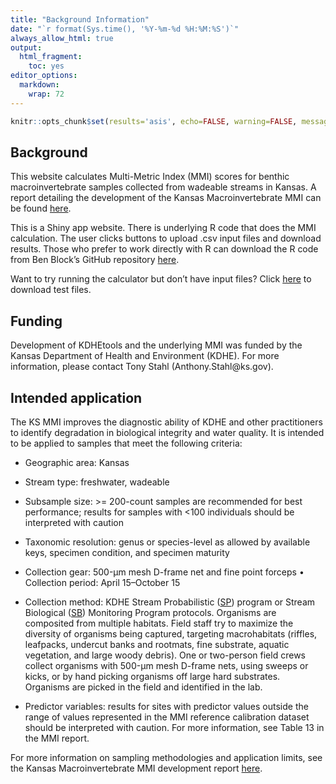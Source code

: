 ```yaml
---
title: "Background Information"
date: "`r format(Sys.time(), '%Y-%m-%d %H:%M:%S')`"
always_allow_html: true
output:
  html_fragment:
    toc: yes
editor_options: 
  markdown: 
    wrap: 72
---
```


```r
knitr::opts_chunk$set(results='asis', echo=FALSE, warning=FALSE, message = FALSE)
```

## Background

This website calculates Multi-Metric Index (MMI) scores for benthic
macroinvertebrate samples collected from wadeable streams in Kansas. A
report detailing the development of the Kansas Macroinvertebrate MMI can
be found
<a href="https://github.com/Blocktt/ShinyAppDocuments/tree/main/KDHEtools/Reports/" target="_blank">here</a>.

This is a Shiny app website. There is underlying R code that does the
MMI calculation. The user clicks buttons to upload .csv input files and
download results. Those who prefer to work directly with R can download
the R code from Ben Block's GitHub repository
<a href="https://github.com/Blocktt/KDHEtools/" target="_blank">here</a>.

Want to try running the calculator but don't have input files? Click
<a href="https://github.com/Blocktt/ShinyAppDocuments/tree/main/KDHEtools/Example_Files/" target="_blank">here</a>
to download test files.

## Funding

Development of KDHEtools and the underlying MMI was funded by the Kansas
Department of Health and Environment (KDHE). For more information,
please contact Tony Stahl (Anthony.Stahl\@ks.gov).

## Intended application

The KS MMI improves the diagnostic ability of KDHE and other
practitioners to identify degradation in biological integrity and water
quality. It is intended to be applied to samples that meet the following
criteria:

-   Geographic area: Kansas

-   Stream type: freshwater, wadeable

-   Subsample size: \>= 200-count samples are recommended for best
    performance; results for samples with \<100 individuals should be
    interpreted with caution

-   Taxonomic resolution: genus or species-level as allowed by available
    keys, specimen condition, and specimen maturity

-   Collection gear: 500-µm mesh D-frame net and fine point forceps •
    Collection period: April 15--October 15

-   Collection method: KDHE Stream Probabilistic
    ([SP](https://www.kdhe.ks.gov/1230/Stream-Probabilistic)) program or
    Stream Biological
    ([SB](https://www.kdhe.ks.gov/1233/Stream-Biological-Monitoring-Program))
    Monitoring Program protocols. Organisms are composited from multiple
    habitats. Field staff try to maximize the diversity of organisms
    being captured, targeting macrohabitats (riffles, leafpacks,
    undercut banks and rootmats, fine substrate, aquatic vegetation, and
    large woody debris). One or two-person field crews collect organisms
    with 500-µm mesh D-frame nets, using sweeps or kicks, or by hand
    picking organisms off large hard substrates. Organisms are picked in
    the field and identified in the lab.

-   Predictor variables: results for sites with predictor values outside
    the range of values represented in the MMI reference calibration
    dataset should be interpreted with caution. For more information,
    see Table 13 in the MMI report.

For more information on sampling methodologies and application limits,
see the Kansas Macroinvertebrate MMI development report
<a href="https://github.com/Blocktt/ShinyAppDocuments/tree/main/KDHEtools/Reports/" target="_blank">here</a>.
